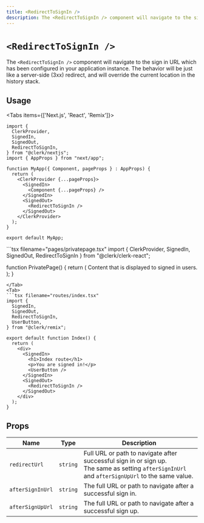 ```yaml
---
title: <RedirectToSignIn />
description: The <RedirectToSignIn /> component will navigate to the sign in URL which has been configured in your application instance. The behavior will be just like a server-side (3xx) redirect, and will override the current location in the history stack.
---
```


# `<RedirectToSignIn />`

The `<RedirectToSignIn />` component will navigate to the sign in URL which has been configured in your application instance. The behavior will be just like a server-side (3xx) redirect, and will override the current location in the history stack.

## Usage

<Tabs items={['Next.js', 'React', 'Remix']}>
<Tab>
```tsx filename="pages/_app.tsx"
import {
  ClerkProvider,
  SignedIn,
  SignedOut,
  RedirectToSignIn,
} from "@clerk/nextjs";
import { AppProps } from "next/app";

function MyApp({ Component, pageProps } : AppProps) {
  return (
    <ClerkProvider {...pageProps}>
      <SignedIn>
        <Component {...pageProps} />
      </SignedIn>
      <SignedOut>
        <RedirectToSignIn />
      </SignedOut>
    </ClerkProvider>
  );
}

export default MyApp;
```
</Tab>
<Tab>
```tsx filename="pages/privatepage.tsx"
import {
  ClerkProvider,
  SignedIn,
  SignedOut,
  RedirectToSignIn
} from "@clerk/clerk-react";

function PrivatePage() {
  return (
    <ClerkProvider publishableKey="pk_test_••••••••••••••••••••••••••••••••••">
      <SignedIn>
        Content that is displayed to signed in
        users.
      </SignedIn>
      <SignedOut>
        <RedirectToSignIn />
      </SignedOut>
    </div>
  );
}

```
</Tab>
<Tab>
```tsx filename="routes/index.tsx"
import {
  SignedIn,
  SignedOut,
  RedirectToSignIn,
  UserButton,
} from "@clerk/remix";

export default function Index() {
  return (
    <div>
      <SignedIn>
        <h1>Index route</h1>
        <p>You are signed in!</p>
        <UserButton />
      </SignedIn>
      <SignedOut>
        <RedirectToSignIn />
      </SignedOut>
    </div>
  );
}
```
</Tab>
</Tabs>

## Props

| Name | Type | Description |
| --- | --- | --- |
| `redirectUrl` | `string` | Full URL or path to navigate after successful sign in or sign up.<br /> The same as setting `afterSignInUrl` and `afterSignUpUrl` to the same value. |
| `afterSignInUrl` | `string` | The full URL or path to navigate after a successful sign in. |
| `afterSignUpUrl` | `string` | The full URL or path to navigate after a successful sign up. |
